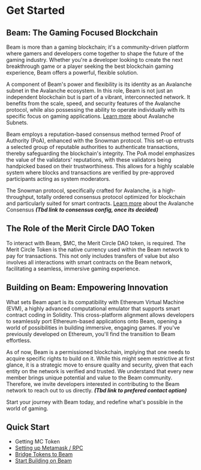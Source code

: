 # Get Started 


## Beam: The Gaming Focused Blockchain

Beam is more than a gaming blockchain; it's a community-driven platform where gamers and developers come together to shape the future of the gaming industry. Whether you're a developer looking to create the next breakthrough game or a player seeking the best blockchain gaming experience, Beam offers a powerful, flexible solution.

A component of Beam's power and flexibility is its identity as an Avalanche subnet in the Avalanche ecosystem. In this role, Beam is not just an independent blockchain but is part of a vibrant, interconnected network. It benefits from the scale, speed, and security features of the Avalanche protocol, while also possessing the ability to operate individually with its specific focus on gaming applications. [Learn more](https://docs.avax.network/learn/avalanche/subnets-overview) about Avalanche Subnets.

Beam employs a reputation-based consensus method termed Proof of Authority (PoA), enhanced with the Snowman protocol. This set-up entrusts a selected group of reputable authorities to authenticate transactions, thereby safeguarding the blockchain's integrity. The PoA model emphasizes the value of the validators' reputations, with these validators being handpicked based on their trustworthiness. This allows for a highly scalable system where blocks and transactions are verified by pre-approved participants acting as system moderators.

The Snowman protocol, specifically crafted for Avalanche, is a high-throughput, totally ordered consensus protocol optimized for blockchain and particularly suited for smart contracts. [Learn more](https://docs.avax.network/learn/avalanche/avalanche-consensus) about the Avalanche Consensus ***(Tbd link to consensus config, once its decided)***


## The Role of the Merit Circle DAO Token 

To interact with Beam, $MC, the Merit Circle DAO token, is required. The Merit Circle Token is the native currency used within the Beam network to pay for transactions. This not only includes transfers of value but also involves all interactions with smart contracts on the Beam network, facilitating a seamless, immersive gaming experience.

## Building on Beam: Empowering Innovation

What sets Beam apart is its compatibility with Ethereum Virtual Machine (EVM), a highly advanced computational emulator that supports smart contract coding in Solidity. This cross-platform alignment allows developers to seamlessly port Ethereum-based applications onto Beam, opening a world of possibilities in building immersive, engaging games. If you've previously developed on Ethereum, you'll find the transition to Beam effortless.

As of now, Beam is a permissioned blockchain, implying that one needs to acquire specific rights to build on it. While this might seem restrictive at first glance, it is a strategic move to ensure quality and security, given that each entity on the network is verified and trusted. We understand that every new member brings unique potential and value to the Beam community. Therefore, we invite developers interested in contributing to the Beam network to reach out to us directly. ***(Tbd link to prefered contact option)***



Start your journey with Beam today, and redefine what's possible in the world of gaming.

## Quick Start

- Getting MC Token
- [Setting up Metamask / RPC](/get-started/rpc)
- [Bridge Tokens to Beam](/beam-ecosystem/bridge)
- [Start Building on Beam](/builder/starter-guide)